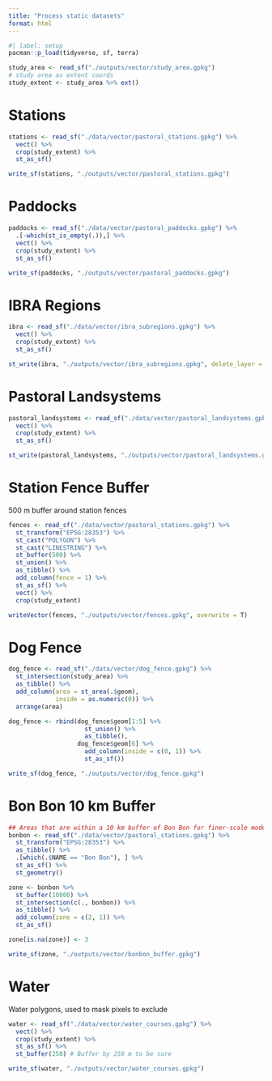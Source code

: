 ```yaml
---
title: "Process static datasets"
format: html
---
```


```r
#| label: setup
pacman::p_load(tidyverse, sf, terra)

study_area <- read_sf("./outputs/vector/study_area.gpkg")
# study area as extent coords
study_extent <- study_area %>% ext()
```

# Stations

```r
stations <- read_sf("./data/vector/pastoral_stations.gpkg") %>% 
  vect() %>%
  crop(study_extent) %>% 
  st_as_sf()

write_sf(stations, "./outputs/vector/pastoral_stations.gpkg")
```

# Paddocks

```r
paddocks <- read_sf("./data/vector/pastoral_paddocks.gpkg") %>% 
  .[-which(st_is_empty(.)),] %>% 
  vect() %>%
  crop(study_extent) %>%
  st_as_sf()

write_sf(paddocks, "./outputs/vector/pastoral_paddocks.gpkg")
```

# IBRA Regions

```r
ibra <- read_sf("./data/vector/ibra_subregions.gpkg") %>%
  vect() %>%
  crop(study_extent) %>% 
  st_as_sf()

st_write(ibra, "./outputs/vector/ibra_subregions.gpkg", delete_layer = T)
```

# Pastoral Landsystems

```r
pastoral_landsystems <- read_sf("./data/vector/pastoral_landsystems.gpkg") %>%
  vect() %>%
  crop(study_extent) %>% 
  st_as_sf()

st_write(pastoral_landsystems, "./outputs/vector/pastoral_landsystems.gpkg", delete_layer = T)
```

# Station Fence Buffer

500 m buffer around station fences

```r
fences <- read_sf("./data/vector/pastoral_stations.gpkg") %>%
  st_transform("EPSG:28353") %>% 
  st_cast("POLYGON") %>%
  st_cast("LINESTRING") %>%
  st_buffer(500) %>%
  st_union() %>%
  as_tibble() %>%
  add_column(fence = 1) %>%
  st_as_sf() %>% 
  vect() %>% 
  crop(study_extent)

writeVector(fences, "./outputs/vector/fences.gpkg", overwrite = T)
```


# Dog Fence

```r
dog_fence <- read_sf("./data/vector/dog_fence.gpkg") %>% 
  st_intersection(study_area) %>% 
  as_tibble() %>% 
  add_column(area = st_area(.$geom),
             inside = as.numeric(0)) %>% 
  arrange(area)

dog_fence <- rbind(dog_fence$geom[1:5] %>%
                     st_union() %>%
                     as_tibble(),
                   dog_fence$geom[6] %>%
                     add_column(inside = c(0, 1)) %>%
                     st_as_sf())

write_sf(dog_fence, "./outputs/vector/dog_fence.gpkg")
```

# Bon Bon 10 km Buffer

```r
## Areas that are within a 10 km buffer of Bon Bon for finer-scale modelling
bonbon <- read_sf("./data/vector/pastoral_stations.gpkg") %>%
  st_transform("EPSG:28353") %>% 
  as_tibble() %>% 
  .[which(.$NAME == "Bon Bon"), ] %>% 
  st_as_sf() %>% 
  st_geometry()

zone <- bonbon %>% 
  st_buffer(10000) %>% 
  st_intersection(c(., bonbon)) %>% 
  as_tibble() %>% 
  add_column(zone = c(2, 1)) %>% 
  st_as_sf()

zone[is.na(zone)] <- 3

write_sf(zone, "./outputs/vector/bonbon_buffer.gpkg")
```

# Water
Water polygons, used to mask pixels to exclude

```r
water <- read_sf("./data/vector/water_courses.gpkg") %>%
  vect() %>% 
  crop(study_extent) %>% 
  st_as_sf() %>% 
  st_buffer(250) # Buffer by 250 m to be sure

write_sf(water, "./outputs/vector/water_courses.gpkg")
```
